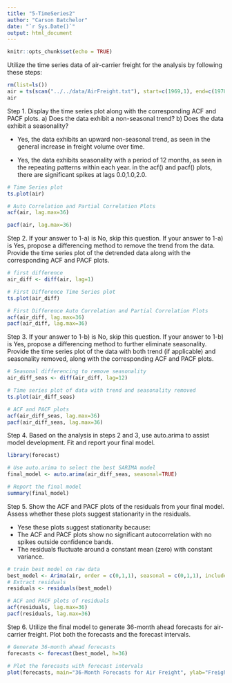 ---
title: "5-TimeSeries2"
author: "Carson Batchelor"
date: "`r Sys.Date()`"
output: html_document
---

```{r setup, include=FALSE}
knitr::opts_chunk$set(echo = TRUE)
```

Utilize the time series data of air-carrier freight for the analysis by following these steps:

```{r}
rm(list=ls())
air = ts(scan("../../data/AirFreight.txt"), start=c(1969,1), end=c(1978,12), frequency=12)
air
```


Step 1. Display the time series plot along with the corresponding ACF and PACF plots. a) Does the data exhibit a non-seasonal trend? b) Does the data exhibit a seasonality?

- Yes, the data exhibits an upward non-seasonal trend, as seen in the general increase in freight volume over time.

- Yes, the data exhibits seasonality with a period of 12 months, as seen in the repeating patterns within each year. in the acf() and pacf() plots, there are significant spikes at lags 0.0,1.0,2.0.

```{r}
# Time Series plot
ts.plot(air)

# Auto Correlation and Partial Correlation Plots
acf(air, lag.max=36)

pacf(air, lag.max=36)
```


Step 2. If your answer to 1-a) is No, skip this question. If your answer to 1-a) is Yes, propose a differencing method to remove the trend from the data. Provide the time series plot of the detrended data along with the corresponding ACF and PACF plots.

```{r}
# first difference
air_diff <- diff(air, lag=1)

# First Difference Time Series plot
ts.plot(air_diff)

# First Difference Auto Correlation and Partial Correlation Plots
acf(air_diff, lag.max=36)
pacf(air_diff, lag.max=36)
```

Step 3. If your answer to 1-b) is No, skip this question. If your answer to 1-b) is Yes, propose a differencing method to further eliminate seasonality. Provide the time series plot of the data with both trend (if applicable) and seasonality removed, along with the corresponding ACF and PACF plots.

```{r}
# Seasonal differencing to remove seasonality
air_diff_seas <- diff(air_diff, lag=12)

# Time series plot of data with trend and seasonality removed
ts.plot(air_diff_seas)

# ACF and PACF plots
acf(air_diff_seas, lag.max=36)
pacf(air_diff_seas, lag.max=36)
```

Step 4. Based on the analysis in steps 2 and 3, use auto.arima to assist model development. Fit and report your final model.

```{r}
library(forecast)

# Use auto.arima to select the best SARIMA model
final_model <- auto.arima(air_diff_seas, seasonal=TRUE)

# Report the final model
summary(final_model)
```

Step 5. Show the ACF and PACF plots of the residuals from your final model. Assess whether these plots suggest stationarity in the residuals.

- Yese these plots suggest stationarity because:
- The ACF and PACF plots show no significant autocorrelation with no spikes outside confidence bands.
- The residuals fluctuate around a constant mean (zero) with constant variance.

```{r}
# train best model on raw data
best_model <- Arima(air, order = c(0,1,1), seasonal = c(0,1,1), include.constant = TRUE)
# Extract residuals
residuals <- residuals(best_model)

# ACF and PACF plots of residuals
acf(residuals, lag.max=36)
pacf(residuals, lag.max=36)
```

Step 6. Utilize the final model to generate 36-month ahead forecasts for air-carrier freight. Plot both the forecasts and the forecast intervals.

```{r}
# Generate 36-month ahead forecasts
forecasts <- forecast(best_model, h=36)

# Plot the forecasts with forecast intervals
plot(forecasts, main="36-Month Forecasts for Air Freight", ylab="Freight Volume", xlab="Year")
```



